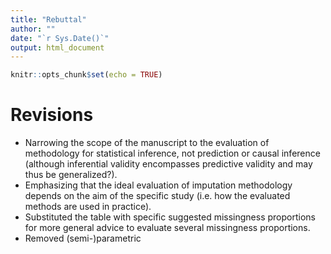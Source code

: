 ```yaml
---
title: "Rebuttal"
author: ""
date: "`r Sys.Date()`"
output: html_document
---
```


```r
knitr::opts_chunk$set(echo = TRUE)
```

# Revisions

- Narrowing the scope of the manuscript to the evaluation of methodology for statistical inference, not prediction or causal inference (although inferential validity encompasses predictive validity and may thus be generalized?).
- Emphasizing that the ideal evaluation of imputation methodology depends on the aim of the specific study (i.e. how the evaluated methods are used in practice).
- Substituted the table with specific suggested missingness proportions for more general advice to evaluate several missingness proportions.
- Removed (semi-)parametric